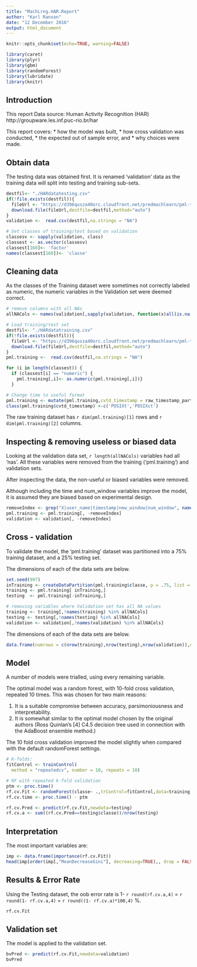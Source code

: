 ```yaml
---
title: "MachLrng.HAR.Report"
author: "Karl Ranson"
date: "12 December 2016"
output: html_document
---
```


```r
knitr::opts_chunk$set(echo=TRUE, warning=FALSE)

library(caret)
library(plyr)
library(gbm)
library(randomForest)
library(lubridate)
library(knitr)

```

## Introduction

This report
Data source: Human Activity Recognition (HAR) http://groupware.les.inf.puc-rio.br/har

This report covers:
 * how the model was built, 
 * how cross validation was conducted, 
 * the expected out of sample error, and 
 * why choices were made. 
 
 
## Obtain data

The testing data was obtained first. It is renamed 'validation' data as the training data will split into testing and training sub-sets.

```r
destfil<- "./HARdatatesting.csv"
if(!file.exists(destfil)){
  fileUrl <- "https://d396qusza40orc.cloudfront.net/predmachlearn/pml-testing.csv"
  download.file(fileUrl,destfile=destfil,method="auto")
}
validation <-  read.csv(destfil,na.strings = "NA") 

# Set classes of training/test based on validation
classesv <- sapply(validation, class)
classest <- as.vector(classesv)
classest[160]<- 'factor'
names(classest[160])<- 'classe'

```



## Cleaning data

As the classes of the Training dataset were sometimes not correctly labeled as numeric, the numeric variables in the Validation set were deemed correct.

```r

# remove columns with all NAs
allNACols <- names(validation[,sapply(validation, function(x)all(is.na(x)))])

# Load training/test set
destfil<- "./HARdatatraining.csv"
if(!file.exists(destfil)){
  fileUrl <- "https://d396qusza40orc.cloudfront.net/predmachlearn/pml-training.csv"
  download.file(fileUrl,destfile=destfil,method="auto")
}
pml.training <-  read.csv(destfil,na.strings = "NA") 

for (i in length(classest)) {
  if (classest[i] == "numeric") {
    pml.training[,i]<- as.numeric(pml.training[,i])}
  }

# Change time to useful format
pml.training <- mutate(pml.training,cvtd_timestamp = raw_timestamp_part_1)
class(pml.training$cvtd_timestamp) <-c('POSIXt','POSIXct')

```
The raw training dataset has `r dim(pml.training)[1]` rows and `r dim(pml.training)[2]` columns. 


## Inspecting & removing useless or biased data

Looking at the validation data set, `r length(allNACols)` variables had all 'nas'. All these variables were removed from the training ('pml.training') and  validation sets.  

After inspecting the data, the non-useful or biased variables were removed. 

Although including the time and num_window variables improve the model, it is assumed they are biased based on experimental design. 


```r

removeIndex <- grep("X|user_name|timestamp|new_window|num_window", names(pml.training))
pml.training <- pml.training[, -removeIndex]
validation <- validation[, -removeIndex]

```


## Cross - validation

To validate the model, the 'pml.training' dataset was partitioned into a 75% training dataset, and a 25% testing set. 

The dimensions of each of the data sets are below. 

```r

set.seed(997)
inTraining <- createDataPartition(pml.training$classe, p = .75, list = FALSE)
training <- pml.training[ inTraining,]
testing  <- pml.training[-inTraining,]

# removing variables where Validation set has all NA values
training <- training[,!names(training) %in% allNACols]
testing <- testing[,!names(testing) %in% allNACols]
validation <- validation[,!names(validation) %in% allNACols]

```

The dimensions of each of the data sets are below. 

```r

data.frame(numrows = c(nrow(training),nrow(testing),nrow(validation)),numcols = c(ncol(training),ncol(testing),ncol(validation)), row.names = c('training','testing','validation'))

```

## Model

A number of models were trialled, using every remaining variable.

The optimal model was a random forest, with 10-fold cross validation, repeated 10 times. This was chosen for two main reasons: 

1. It is a suitable compromise between accuracy, parsimoniousness and interpretability.  
2. It is somewhat similar to the optimal model chosen by the original authors (Ross Quinlan's [4] C4.5 decision tree used in connection with the AdaBoost ensemble method.) 

The 10 fold cross validation improved the model slightly when compared with the default randomForest settings. 
 
```r

# K-folds: 
fitControl <- trainControl(
  method = "repeatedcv", number = 10, repeats = 10)

# RF with repeated k-fold validation
ptm <- proc.time()    
rf.cv.Fit <- randomForest(classe~ .,trControl=fitControl,data=training)
rf.cv.time <- proc.time() - ptm      

rf.cv.Pred <- predict(rf.cv.Fit,newdata=testing)
rf.cv.a <- sum((rf.cv.Pred==testing$classe))/nrow(testing) 

```


## Interpretation

The most important variables are: 

```r

imp <- data.frame(importance(rf.cv.Fit))
head(imp[order(imp[,"MeanDecreaseGini"], decreasing=TRUE),, drop = FALSE])

```

## Results & Error Rate

Using the Testing dataset, the oob error rate is 1- `r round(rf.cv.a,4)` = `r round(1- rf.cv.a,4)` = `r round((1- rf.cv.a)*100,4)` %. 

```r

rf.cv.Fit

```


## Validation set
The model is applied to the validation set. 


```r

bvPred <- predict(rf.cv.Fit,newdata=validation)
bvPred

```



